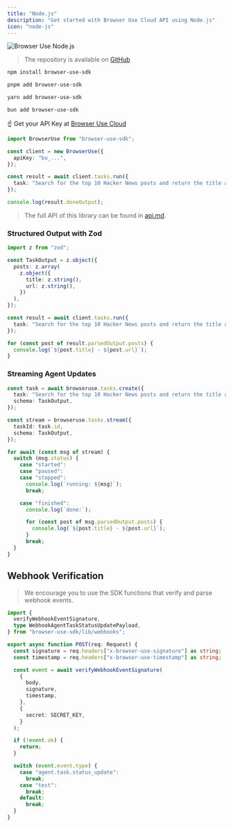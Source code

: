 ```yaml
---
title: "Node.js"
description: "Get started with Browser Use Cloud API using Node.js"
icon: "node-js"
---
```


<img src="/images/cloud-banner-js.png" alt="Browser Use Node.js" width="full" />

> The repository is available on [GitHub](https://github.com/browser-use/browser-use-node)

<CodeGroup>

```sh npm
npm install browser-use-sdk
```

```sh pnpm
pnpm add browser-use-sdk
```

```sh yarn
yarn add browser-use-sdk
```

```sh bun
bun add browser-use-sdk
```

</CodeGroup>

☝️ Get your API Key at [Browser Use Cloud](https://cloud.browser-use.com/billing)

```ts
import BrowserUse from "browser-use-sdk";

const client = new BrowserUse({
  apiKey: "bu_...",
});

const result = await client.tasks.run({
  task: "Search for the top 10 Hacker News posts and return the title and url.",
});

console.log(result.doneOutput);
```

> The full API of this library can be found in [api.md](https://github.com/browser-use/browser-use-node/blob/main/api.md).

### Structured Output with Zod

```ts
import z from "zod";

const TaskOutput = z.object({
  posts: z.array(
    z.object({
      title: z.string(),
      url: z.string(),
    })
  ),
});

const result = await client.tasks.run({
  task: "Search for the top 10 Hacker News posts and return the title and url.",
});

for (const post of result.parsedOutput.posts) {
  console.log(`${post.title} - ${post.url}`);
}
```

### Streaming Agent Updates

```ts
const task = await browseruse.tasks.create({
  task: "Search for the top 10 Hacker News posts and return the title and url.",
  schema: TaskOutput,
});

const stream = browseruse.tasks.stream({
  taskId: task.id,
  schema: TaskOutput,
});

for await (const msg of stream) {
  switch (msg.status) {
    case "started":
    case "paused":
    case "stopped":
      console.log(`running: ${msg}`);
      break;

    case "finished":
      console.log(`done:`);

      for (const post of msg.parsedOutput.posts) {
        console.log(`${post.title} - ${post.url}`);
      }
      break;
  }
}
```

## Webhook Verification

> We encourage you to use the SDK functions that verify and parse webhook events.

```ts
import {
  verifyWebhookEventSignature,
  type WebhookAgentTaskStatusUpdatePayload,
} from "browser-use-sdk/lib/webhooks";

export async function POST(req: Request) {
  const signature = req.headers["x-browser-use-signature"] as string;
  const timestamp = req.headers["x-browser-use-timestamp"] as string;

  const event = await verifyWebhookEventSignature(
    {
      body,
      signature,
      timestamp,
    },
    {
      secret: SECRET_KEY,
    }
  );

  if (!event.ok) {
    return;
  }

  switch (event.event.type) {
    case "agent.task.status_update":
      break;
    case "test":
      break;
    default:
      break;
  }
}
```
